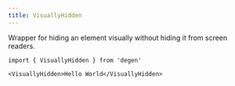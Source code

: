 ```yaml
---
title: VisuallyHidden
---
```


Wrapper for hiding an element visually without hiding it from screen readers.

```tsx
import { VisuallyHidden } from 'degen'
```

```tsx live=true
<VisuallyHidden>Hello World</VisuallyHidden>
```

